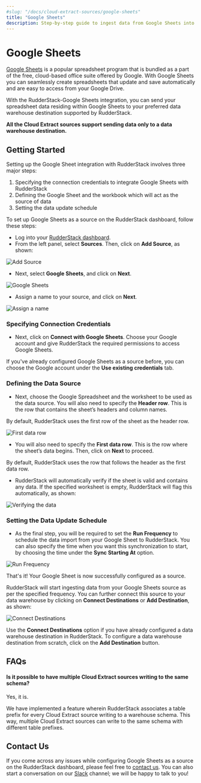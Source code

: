 ```yaml
---
#slug: "/docs/cloud-extract-sources/google-sheets"
title: "Google Sheets"
description: Step-by-step guide to ingest data from Google Sheets into RudderStack
---
```


# Google Sheets

[Google Sheets](https://www.google.com/sheets/about/) is a popular spreadsheet program that is bundled as a part of the free, cloud-based office suite offered by Google. With Google Sheets you can seamlessly create spreadsheets that update and save automatically and are easy to access from your Google Drive.

With the RudderStack-Google Sheets integration, you can send your spreadsheet data residing within Google Sheets to your preferred data warehouse destination supported by RudderStack.

<div class="infoBlock">

<strong>All the Cloud Extract sources support sending data only to a data warehouse destination.</strong>

</div>

## Getting Started

Setting up the Google Sheet integration with RudderStack involves three major steps:

1. Specifying the connection credentials to integrate Google Sheets with RudderStack
2. Defining the Google Sheet and the workbook which will act as the source of data
3. Setting the data update schedule

To set up Google Sheets as a source on the RudderStack dashboard, follow these steps:

- Log into your [RudderStack dashboard](https://app.rudderlabs.com/signup?type=freetrial).
- From the left panel, select **Sources**. Then, click on **Add Source**, as shown:

<!--<img src="../../assets/image (97) (1) (1) (2) (2) (2) (2) (2) (2) (2) (2) (2) (2) (2) (3) (3).png" />-->

<img
  src="../../images/assets/image (97) (1) (1) (2) (2) (2) (2) (2) (2) (2) (2) (2) (2) (2) (3).png"
  alt="Add Source"
/>

- Next, select **Google Sheets**, and click on **Next**.

<!-- <img src="../../images/1 (7).png" />-->

<img src="../../images/assets/1 (7).png" alt="Google Sheets" />

- Assign a name to your source, and click on **Next**.

<!--<img src="../../assets/2 (2).png" />-->

<img src="../../images/assets/2 (2).png" alt="Assign a name" />

### Specifying Connection Credentials

- Next, click on **Connect with Google Sheets**. Choose your Google account and give RudderStack the required permissions to access Google Sheets.

<div class="infoBlock">

If you've already configured Google Sheets as a source before, you can choose the Google account under the <strong>Use existing credentials</strong> tab.

</div>

### Defining the Data Source

- Next, choose the Google Spreadsheet and the worksheet to be used as the data source. You will also need to specify the **Header row**. This is the row that contains the sheet’s headers and column names.

<div class="infoBlock">

By default, RudderStack uses the first row of the sheet as the header row.

</div>

<!--<img src="../../assets/4.png" />-->

<img src="../../images/assets/4.png" alt="First data row" />

- You will also need to specify the **First data row**. This is the row where the sheet’s data begins. Then, click on **Next** to proceed.

<div class="infoBlock">

By default, RudderStack uses the row that follows the header as the first data row.

</div>

- RudderStack will automatically verify if the sheet is valid and contains any data. If the specified worksheet is empty, RudderStack will flag this automatically, as shown:

<!--<img src="../../images/assets/7 (1).png" />-->

<img src="../../images/assets/7 (1).png" alt="Verifying the data" />

### Setting the Data Update Schedule

- As the final step, you will be required to set the **Run Frequency** to schedule the data import from your Google Sheet to RudderStack. You can also specify the time when you want this synchronization to start, by choosing the time under the **Sync Starting At** option.

<!--<img src="../../images/assets/5 (4).png" />-->

<img src="../../images/assets/5 (4).png" alt="Run Frequency" />

That's it! Your Google Sheet is now successfully configured as a source.

RudderStack will start ingesting data from your Google Sheets source as per the specified frequency. You can further connect this source to your data warehouse by clicking on **Connect Destinations** or **Add Destination**, as shown:

<!--<img src="../../images/assets/6 (5).png" />-->

<img src="../../images/assets/6 (5).png" alt="Connect Destinations" />

<div class="successBlock">

  Use the <strong>Connect Destinations</strong> option if you have already
  configured a data warehouse destination in RudderStack. To configure a data
  warehouse destination from scratch, click on the
  <strong>Add Destination</strong> button.
</div>

## FAQs

#### Is it possible to have multiple Cloud Extract sources writing to the same schema?

Yes, it is.

We have implemented a feature wherein RudderStack associates a table prefix for every Cloud Extract source writing to a warehouse schema. This way, multiple Cloud Extract sources can write to the same schema with different table prefixes.

## Contact Us

If you come across any issues while configuring Google Sheets as a source on the RudderStack dashboard, please feel free to [contact us](mailto:%20docs@rudderstack.com). You can also start a conversation on our [Slack](https://rudderstack.com/join-rudderstack-slack-community) channel; we will be happy to talk to you!
